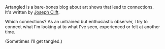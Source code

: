 Artangled is a bare-bones blog about art shows that lead to connections. It's written by [Joseph Clift](https://josephclift.com).

Which connections? As an untrained but enthusiastic observer, I try to connect what I'm looking at to what I've seen, experienced or felt at another time.

(Sometimes I'll get tangled.)
